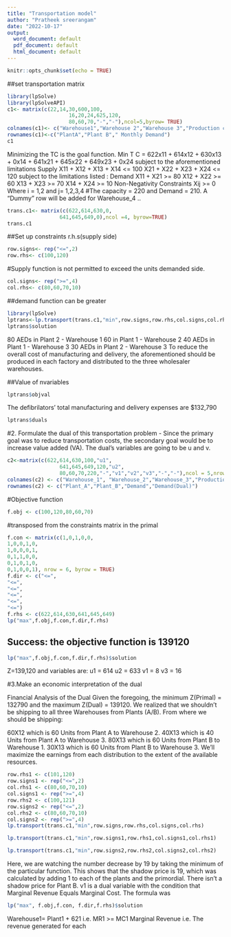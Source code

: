 ---
title: "Transportation model"
author: "Pratheek sreerangam"
date: "2022-10-17"
output:
  word_document: default
  pdf_document: default
  html_document: default
---

```{r setup, include=FALSE}
knitr::opts_chunk$set(echo = TRUE)
```


##set transportation matrix

```{r}
library(lpSolve)
library(lpSolveAPI)
c1<- matrix(c(22,14,30,600,100,
                    16,20,24,625,120,
                    80,60,70,"-","-"),ncol=5,byrow= TRUE)
colnames(c1)<- c("Warehouse1","Warehouse 2","Warehouse 3","Production cost","Production Capacity")
rownames(c1)<-c("PlantA","Plant B"," Monthly Demand")
c1
```


Minimizing the TC is the goal function.
Min T C = 622x11 + 614x12 + 630x13 + 0x14 + 641x21 + 645x22 + 649x23 + 0x24
subject to the aforementioned limitations Supply
X11 + X12 + X13 + X14 <= 100 X21 + X22 + X23 + X24 <= 120
subject to the limitations listed : Demand
X11 + X21 >= 80 X12 + X22 >= 60 X13 + X23 >= 70 X14 + X24 >= 10
Non-Negativity Constraints
Xij >= 0
Where i = 1,2 and j= 1,2,3,4 #The capacity = 220 and Demand = 210. A "Dummy" row will be added for Warehouse_4 ..

```{r}
trans.c1<- matrix(c(622,614,630,0,
                 641,645,649,0),ncol =4, byrow=TRUE)
trans.c1
```

##Set up constraints r.h.s(supply side)
```{r}
row.signs<- rep("<=",2)
row.rhs<- c(100,120)
```

#Supply function is not permitted to exceed the units demanded side.
```{r}
col.signs<- rep(">=",4)
col.rhs<- c(80,60,70,10)
```

##demand function can be greater

```{r}
library(lpSolve)
lptrans<-lp.transport(trans.c1,"min",row.signs,row.rhs,col.signs,col.rhs)
lptrans$solution
```
80 AEDs in Plant 2 - Warehouse 1 
60 in Plant 1 - Warehouse 2 
40 AEDs in Plant 1 - Warehouse 3
30 AEDs in Plant 2 - Warehouse 3 
To reduce the overall cost of manufacturing and delivery, the aforementioned should be produced in each factory and distributed to the three wholesaler warehouses.

##Value of nvariables
```{r}
lptrans$objval
```
The defibrilators' total manufacturing and delivery expenses are $132,790

```{r}
lptrans$duals
```

#2. Formulate the dual of this transportation problem  - Since the primary goal was to reduce transportation costs, the secondary goal would be to increase value added (VA). The dual's variables are going to be u and v.

```{r}
c2<-matrix(c(622,614,630,100,"u1",
                 641,645,649,120,"u2",
                 80,60,70,220,"-","v1","v2","v3","-","-"),ncol = 5,nrow=4,byrow=TRUE)
colnames(c2) <- c("Warehouse_1", "Warehouse_2","Warehouse_3","Production Capacity","Supply(Dual)")
rownames(c2) <- c("Plant_A","Plant_B","Demand","Demand(Dual)")
```
#Objective function
```{r}
f.obj <- c(100,120,80,60,70)
```

#transposed from the constraints matrix in the primal
```{r}
f.con <- matrix(c(1,0,1,0,0,
1,0,0,1,0,
1,0,0,0,1,
0,1,1,0,0,
0,1,0,1,0,
0,1,0,0,1), nrow = 6, byrow = TRUE)
f.dir <- c("<=",
"<=",
"<=",
"<=",
"<=",
"<=")
f.rhs <- c(622,614,630,641,645,649)
lp("max",f.obj,f.con,f.dir,f.rhs)
```
## Success: the objective function is 139120

```{r}
lp("max",f.obj,f.con,f.dir,f.rhs)$solution
```
Z=139,120 and variables are:
u1 = 614 u2 = 633 v1 = 8 v3 = 16

#3.Make an economic interpretation of the dual 

Financial Analysis of the Dual Given the foregoing, the minimum Z(Primal) = 132790 and the maximum Z(Dual) = 139120. 
We realized that we shouldn't be shipping to all three Warehouses from Plants (A/B). From where we should be shipping:

60X12 which is 60 Units from Plant A to Warehouse 2. 
40X13 which is 40 Units from Plant A to Warehouse
3. 80X13 which is 60 Units from Plant B to Warehouse 1. 
30X13 which is 60 Units from Plant B to Warehouse 3. 
We'll maximize the earnings from each distribution to the extent of the available resources.


```{r}
row.rhs1 <- c(101,120)
row.signs1 <- rep("<=",2)
col.rhs1 <- c(80,60,70,10)
col.signs1 <- rep(">=",4)
row.rhs2 <- c(100,121)
row.signs2 <- rep("<=",2)
col.rhs2 <- c(80,60,70,10)
col.signs2 <- rep(">=",4)
lp.transport(trans.c1,"min",row.signs,row.rhs,col.signs,col.rhs)
```

```{r}
lp.transport(trans.c1,"min",row.signs1,row.rhs1,col.signs1,col.rhs1)
```

```{r}
lp.transport(trans.c1,"min",row.signs2,row.rhs2,col.signs2,col.rhs2)
```

Here, we are watching the number decrease by 19 by taking the minimum of the particular function. This shows that the shadow price is 19, which was calculated by adding 1 to each of the plants and the primordial. There isn't a shadow price for Plant B. v1 is a dual variable with the condition that Marginal Revenue Equals Marginal Cost. The formula was

```{r}
lp("max", f.obj,f.con, f.dir,f.rhs)$solution

```

Warehouse1= Plant1 + 621 i.e. MR1 >= MC1 Marginal Revenue i.e. The revenue generated for each
